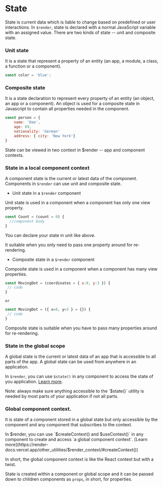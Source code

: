 # State

State is current data which is liable to change based on predefined or user interactions. In `$render`, state is declared with a normal JavaScript variable with an assigned value. There are two kinds of state -- unit and composite state.

### Unit state

It is a state that represent a property of an entity (an app, a module, a  class, a function or a component).

```js
const color = 'blue';
```

### Composite state

It is a state declaration to represent every property of an entity (an object, an app or a component). An object is used for a composite state in Javascript to contain all properties needed in the component.

```js
const person = {
    name: 'Doe',
    age: 89,
    nationality: 'German'
    address: { city: 'New York'}
}
```

State can be viewed in two context in $render -- app and component contexts.

### State in a local component context

A component state is the current or latest data of the component. Components in `$render` can use unit and composite state.

* Unit state in a `$render` component

Unit state is used in a component when a component has only one view property.

```js copy {1}
const Count = (count = 0) {
  //component body 
}
```

You can declare your state in unit like above.

It suitable when you only need to pass one property around for re-rendering.

* Composite state in a `$render` component

Composite state is used in a component when a component has many view properties.

```js {1}
const MovingDot = (coordinates = { x:0, y:3 }) {
 // code
}
```

`or`

```js {1}
const MovingDot = ({ x=0, y=3 } = {}) {
 // code
}
```

Composite state is suitable when you have to pass many properties around for re-rendering.

### State in the global scope

A global state is the current or latest data of an app that is accessible to all parts of the app. A global state can be used from anywhere in an application. 

In `$render`, you can use `$state()` in any component to access the state of you application. [Learn more](https://render-docs.vercel.app/other_utilities/$state()).


<Callout type="info" emoji="ℹ️">
  Note: always make sure anything accessible to the `$state()` utility is needed by most parts of your application if not all parts.
</Callout>

### Global component context.

It is state of a component stored in a global state but only accessible by the component and any component that subscribes to the context. 

In $render, you can use `$createContext() and $useContext()` in any component to create and access `a global component context`. [Learn more](https://render-docs.vercel.app/other_utilities/$render_context/#createContext()) 

In short, the global component context is like the React context but with a twist.

State is created within a component or global scope and it can be passed down to children components as `props`, in short, for properties.